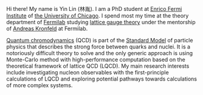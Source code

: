 Hi there! My name is Yin Lin (林胤).
I am a PhD student at [Enrico Fermi Institute](https://efi.uchicago.edu/) of [the University of Chicago](https://physics.uchicago.edu). 
I spend most my time at the theory department 
of [Fermilab](https://theory.fnal.gov/) studying [lattice gauge theory](https://en.wikipedia.org/wiki/Lattice_gauge_theory) under 
the mentorship of [Andreas Kronfeld](https://home.fnal.gov/~ask/) at Fermilab.

[Quantum chromodynamics](https://en.wikipedia.org/wiki/Quantum_chromodynamics) (QCD) is
part of the [Standard Model](https://en.wikipedia.org/wiki/Standard_Model) of 
particle physics that describes the strong force between quarks and nuclei. It is a notoriously difficult theory to solve and the only generic approach is using Monte-Carlo method with high-performance computation based on the theoretical framework of lattice QCD (LQCD). 
My main research interests include investigating nucleon observables with the first-principle calculations of LQCD and exploring potential pathways towards calculations of more complex systems.